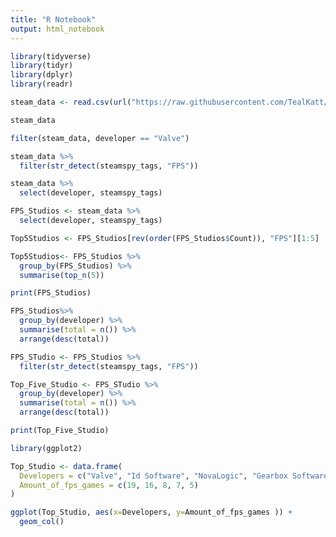 ---
title: "R Notebook"
output: html_notebook
---

```{r}
library(tidyverse)
library(tidyr)
library(dplyr)
library(readr)
```

```{r}
steam_data <- read.csv(url("https://raw.githubusercontent.com/TealKatt/Data-Science-Project/main/Project/data/steam.csv?token=AU22RCO6KMDCLO35MYXB3NTBWFJN2"))

steam_data
```
```{r}
filter(steam_data, developer == "Valve")
```

```{r}
steam_data %>%
  filter(str_detect(steamspy_tags, "FPS")) 
```
```{r}
steam_data %>%
  select(developer, steamspy_tags)
```
```{r}
FPS_Studios <- steam_data %>%
  select(developer, steamspy_tags)
```

```{r}
Top5Studios <- FPS_Studios[rev(order(FPS_Studios$Count)), "FPS"][1:5]
```

```{r}
Top5Studios<- FPS_Studios %>%
  group_by(FPS_Studios) %>%
  summarise(top_n(5))
```
```{r}
print(FPS_Studios)
```


```{r}
FPS_Studios%>%
  group_by(developer) %>%
  summarise(total = n()) %>%
  arrange(desc(total))
```

```{r}
FPS_STudio <- FPS_Studios %>%
  filter(str_detect(steamspy_tags, "FPS"))
```

```{r}
Top_Five_Studio <- FPS_STudio %>%
  group_by(developer) %>%
  summarise(total = n()) %>%
  arrange(desc(total)) 
```
```{r}
print(Top_Five_Studio)
```

```{r}
library(ggplot2)
```

```{r}
Top_Studio <- data.frame(
  Developers = c("Valve", "Id Software", "NovaLogic", "Gearbox Software", "Epic Games Inc."),
  Amount_of_fps_games = c(19, 16, 8, 7, 5)
)
```

```{r}
ggplot(Top_Studio, aes(x=Developers, y=Amount_of_fps_games )) +
  geom_col()
```
